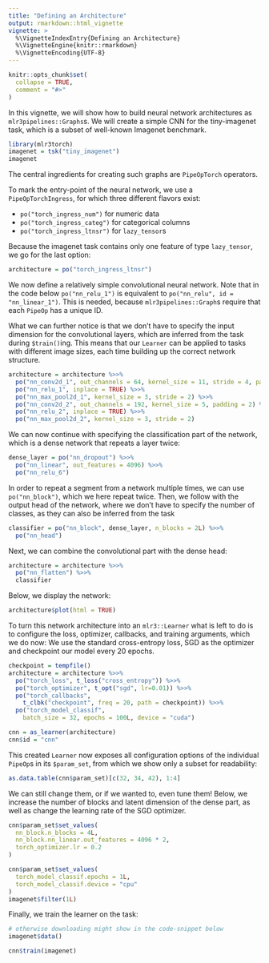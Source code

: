 ```yaml
---
title: "Defining an Architecture"
output: rmarkdown::html_vignette
vignette: >
  %\VignetteIndexEntry{Defining an Architecture}
  %\VignetteEngine{knitr::rmarkdown}
  %\VignetteEncoding{UTF-8}
---
```


```r
knitr::opts_chunk$set(
  collapse = TRUE,
  comment = "#>"
)
```

In this vignette, we will show how to build neural network architectures as `mlr3pipelines::Graphs`s.
We will create a simple CNN for the tiny-imagenet task, which is a subset of well-known Imagenet benchmark.

```r
library(mlr3torch)
imagenet = tsk("tiny_imagenet")
imagenet
```

The central ingredients for creating such graphs are `PipeOpTorch` operators.

To mark the entry-point of the neural network, we use a `PipeOpTorchIngress`, for which three different flavors exist:

* `po("torch_ingress_num")` for numeric data
* `po("torch_ingress_categ")` for categorical columns
* `po("torch_ingress_ltnsr")` for `lazy_tensor`s

Because the imagenet task contains only one feature of type `lazy_tensor`, we go for the last option:

```r
architecture = po("torch_ingress_ltnsr")
```

We now define a relatively simple convolutional neural network.
Note that in the code below `po("nn_relu_1")` is equivalent to `po("nn_relu", id = "nn_linear_1")`.
This is needed, because `mlr3pipelines::Graph`s require that each `PipeOp` has a unique ID.

What we can further notice is that we don't have to specify the input dimension for the convolutional layers, which are inferred from the task during `$train()`ing.
This means that our `Learner` can be applied to tasks with different image sizes, each time building up the correct network structure.

```r
architecture = architecture %>>%
  po("nn_conv2d_1", out_channels = 64, kernel_size = 11, stride = 4, padding = 2) %>>%
  po("nn_relu_1", inplace = TRUE) %>>%
  po("nn_max_pool2d_1", kernel_size = 3, stride = 2) %>>%
  po("nn_conv2d_2", out_channels = 192, kernel_size = 5, padding = 2) %>>%
  po("nn_relu_2", inplace = TRUE) %>>%
  po("nn_max_pool2d_2", kernel_size = 3, stride = 2)
```

We can now continue with specifying the classification part of the network, which is a dense network that repeats a layer twice:

```r
dense_layer = po("nn_dropout") %>>%
  po("nn_linear", out_features = 4096) %>>%
  po("nn_relu_6")
```

In order to repeat a segment from a network multiple times, we can use `po("nn_block")`, which we here repeat twice.
Then, we follow with the output head of the network, where we don't have to specify the number of classes, as they can also be inferred from the task

```r
classifier = po("nn_block", dense_layer, n_blocks = 2L) %>>%
  po("nn_head")
```

Next, we can combine the convolutional part with the dense head:

```r
architecture = architecture %>>%
  po("nn_flatten") %>>%
  classifier
```

Below, we display the network:

```r
architecture$plot(html = TRUE)
```

To turn this network architecture into an `mlr3::Learner` what is left to do is to configure the loss, optimizer, callbacks, and training arguments, which we do now:
We use the standard cross-entropy loss, SGD as the optimizer and checkpoint our model every 20 epochs.

```r
checkpoint = tempfile()
architecture = architecture %>>%
  po("torch_loss", t_loss("cross_entropy")) %>>%
  po("torch_optimizer", t_opt("sgd", lr=0.01)) %>>%
  po("torch_callbacks", 
    t_clbk("checkpoint", freq = 20, path = checkpoint)) %>>%
  po("torch_model_classif",
    batch_size = 32, epochs = 100L, device = "cuda")

cnn = as_learner(architecture)
cnn$id = "cnn"
```

This created `Learner` now exposes all configuration options of the individual `PipeOp`s in its `$param_set`, from which we show only a subset for readability:

```r
as.data.table(cnn$param_set)[c(32, 34, 42), 1:4]
```

We can still change them, or if we wanted to, even tune them!
Below, we increase the number of blocks and latent dimension of the dense part, as well as change the learning rate of the SGD optimizer.

```r
cnn$param_set$set_values(
  nn_block.n_blocks = 4L,
  nn_block.nn_linear.out_features = 4096 * 2,
  torch_optimizer.lr = 0.2
)
```

```r
cnn$param_set$set_values(
  torch_model_classif.epochs = 1L,
  torch_model_classif.device = "cpu"
)
imagenet$filter(1L)
```

Finally, we train the learner on the task:

```r
# otherwise downloading might show in the code-snippet below
imagenet$data()
```


```r
cnn$train(imagenet)
```
